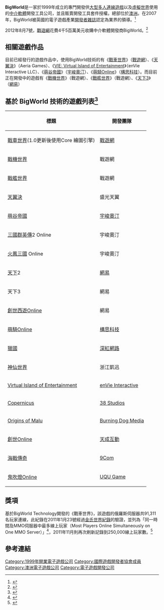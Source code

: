 {{Infobox company
|name   = BigWorld
|company_logo   = [[File:Bigworld_technology_logo.jpg|350px]]
|type   = [[子公司|子公司]]
|foundation     = 1999年
|location       = {{Flag|Australia}}[[悉尼|雪梨]]
|key_people     = John De Margheriti [[執行長|(CEO)]]<br> Simon Hayes [[首席技術長|(CTO)]]<br> Steve Wang [[首席營運長|(COO)]]<br> Gavin Longhurst (商業開發副總)
|num_employees  = ~30(2011)
|industry       = [[電子遊戲產業|電子遊戲產業]]
|parent         = [[戰遊網|戰遊網]]
|homepage       = [http://www.bigworldtech.com/ www.bigworldtech.com]
}}

'''BigWorld'''是一家於1999年成立的專門開發供[[大型多人連線遊戲|大型多人連線遊戲]]以及[[虛擬世界|虛擬世界]]使用的[[中介軟體|中介軟體]]開發工具公司，並且販賣開發工具套件授權。總部位於[[澳洲|澳洲]]。在2007年，BigWorld被英國的電子遊戲產業[[開發者雜誌|開發者雜誌]]認定為業界的領導。<ref name = "DevelopMMOEngineReview">{{cite web|url=http://www.develop-online.net/tools-and-tech/mmo-engine-round-up/0116024|title=MMO Engine Round-Up|publisher=Develop Magazine|accessdate=2014-01-01|archive-date=2014-01-04|archive-url=https://web.archive.org/web/20140104012333/http://www.develop-online.net/tools-and-tech/mmo-engine-round-up/0116024|dead-url=no}}</ref>

2012年8月7號，[[戰遊網|戰遊網]]花費4千5百萬美元收購中介軟體開發商BigWorld。<ref>{{Cite web |url=http://venturebeat.com/2012/08/07/wargaming-acquires-bigworld-middleware-firm-for-45m-exclusive/ |title=Wargaming acquires BigWorld middleware firm for $45M (exclusive) |accessdate=2014-01-01 |archive-date=2013-06-08 |archive-url=https://www.webcitation.org/6HDDwmkLF?url=http://venturebeat.com/2012/08/07/wargaming-acquires-bigworld-middleware-firm-for-45m-exclusive/ |dead-url=no }}</ref>

==相關遊戲作品==
目前已經發行的遊戲作品中，使用BigWorld技術的有《[[戰車世界|戰車世界]]》（[[戰遊網|戰遊網]]）、《[[天翼決|天翼決]]》（Aeria Games）、《[[VIE:_Virtual_Island_of_Entertainment|VIE: Virtual Island of Entertainment]]》（enVie Interactive LLC）、《[[萌谷帝國|萌谷帝國]]》（[[宇峻奧汀|宇峻奧汀]]）、《[[萌騎|萌騎]]Online》（[[構思科技|構思科技]]）。而目前正在開發中的遊戲有《[[戰機世界|戰機世界]]》（戰遊網）、《[[戰艦世界|戰艦世界]]》（戰遊網）、《[[天下3|天下3]]》（[[網易|網易]]）

==基於 BigWorld 技術的遊戲列表<ref>{{cite web |url=http://www.bigworldtech.com/games-overview |title=存档副本 |accessdate=2014-01-03 |deadurl=yes |archiveurl=https://web.archive.org/web/20120505061324/http://www.bigworldtech.com/games-overview |archivedate=2012-05-05 }}</ref>==
{| class="wikitable"
|-
! 標題 !! 開發團隊
|-
| [[戰車世界|戰車世界]](1.0更新後使用Core 繪圖引擎) || [[戰遊網|戰遊網]]
|-
| [[戰機世界|戰機世界]] || 戰遊網
|-
| [[戰艦世界|戰艦世界]] || 戰遊網
|-
| [[天翼決|天翼決]] || 盛光天翼
|-
| [[萌谷帝國|萌谷帝國]] || [[宇峻奧汀|宇峻奧汀]]
|-
| [[三國群英傳|三國群英傳]]2 Online || 宇峻奧汀
|-
| [[火鳳三國|火鳳三國]] Online || 宇峻奧汀
|-
| [[天下|天下]]2 || [[網易|網易]]
|-
| 天下3 || 網易
|-
| [[創世西遊|創世西遊]]Online || 網易
|-
| [[萌騎|萌騎]]Online || [[構思科技|構思科技]]
|-
| [[獵國|獵國]] || [[深紅網路|深紅網路]]
|-
| [[神仙世界|神仙世界]] || 浙江凱迅
|-
| [[Virtual_Island_of_Entertainment|Virtual Island of Entertainment]] || [[enVie_Interactive|enVie Interactive]]
|-
| [[Copernicus|Copernicus]] || [[38_Studios|38 Studios]]
|-
| [[Origins_of_Malu|Origins of Malu]] || [[Burning_Dog_Media|Burning Dog Media]]
|-
| [[創世|創世]]Online || [[天成互動|天成互動]]
|-
| [[海戰傳奇|海戰傳奇]] || [[9Com|9Com]]
|-
| [[鬼吹燈|鬼吹燈]]Online || [[UQU_Game|UQU Game]]
|}

==獎項==
基於BigWorld Technology開發的《戰車世界》，該遊戲的俄羅斯伺服器共91,311名玩家連線，此紀錄在2011年1月23號經過[[金氏世界紀錄|金氏世界紀錄]]的驗證，並列為「同一時間及MMO伺服器中最多線上玩家（Most Players Online Simultaneously on One MMO Server）」<ref name = "World of Tanks sets Guinness World Record">{{cite web |url=http://massively.joystiq.com/2011/02/24/world-of-tanks-sets-guinness-world-record/ |title=World of Tanks sets Guinness World Record |publisher=Joystiq |access-date=2014-01-03 |archive-url=https://web.archive.org/web/20131225023606/http://massively.joystiq.com/2011/02/24/world-of-tanks-sets-guinness-world-record/ |archive-date=2013-12-25 |dead-url=yes }}</ref>，2011年11月則再次刷新記錄到250,000線上玩家數。<ref name = "World of Tanks Sets a New Guinness World Record">{{cite web |url=http://news.mmosite.com/content/q/2011-12-09/world_of_tanks_sets_a_new_guinness_world_record.shtml |title=World of Tanks Sets a New Guinness World Record |publisher=MMOSite.com |access-date=2014-01-03 |archive-url=https://web.archive.org/web/20140103115223/http://news.mmosite.com/content/q/2011-12-09/world_of_tanks_sets_a_new_guinness_world_record.shtml |archive-date=2014-01-03 |dead-url=yes }}</ref>

==參考連結==
<references/>

[[Category:1999年開業電子遊戲公司|Category:1999年開業電子遊戲公司]]
[[Category:國際遊戲開發者協會成員|Category:國際遊戲開發者協會成員]]
[[Category:澳洲電子遊戲公司|Category:澳洲電子遊戲公司]]
[[Category:電子遊戲開發公司|Category:電子遊戲開發公司]]
